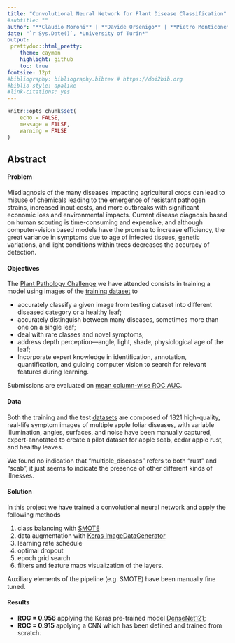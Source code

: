 ```yaml
---
title: "Convolutional Neural Network for Plant Disease Classification"
#subtitle: ""
author: "**Claudio Moroni** | **Davide Orsenigo** | **Pietro Monticone**"
date: "`r Sys.Date()`, *University of Turin*"
output:
 prettydoc::html_pretty:
    theme: cayman
    highlight: github
    toc: true
fontsize: 12pt
#bibliography: bibliography.bibtex # https://doi2bib.org
#biblio-style: apalike
#link-citations: yes
---
```


```r
knitr::opts_chunk$set(
	echo = FALSE,
	message = FALSE,
	warning = FALSE
)
```

## **Abstract**

#### Problem 
Misdiagnosis of the many diseases impacting agricultural crops can lead to misuse of chemicals leading to the emergence of resistant pathogen strains, increased input costs, and more outbreaks with significant economic loss and environmental impacts. Current disease diagnosis based on human scouting is time-consuming and expensive, and although computer-vision based models have the promise to increase efficiency, the great variance in symptoms due to age of infected tissues, genetic variations, and light conditions within trees decreases the accuracy of detection.

#### Objectives
The [Plant Pathology Challenge](https://www.kaggle.com/c/plant-pathology-2020-fgvc7/overview) we have attended consists in training a model using images of the [training dataset](https://arxiv.org/abs/2004.11958) to

* accurately classify a given image from testing dataset into different diseased category or a healthy leaf; 
* accurately distinguish between many diseases, sometimes more than one on a single leaf;
* deal with rare classes and novel symptoms;
* address depth perception—angle, light, shade, physiological age of the leaf; 
* Incorporate expert knowledge in identification, annotation, quantification, and guiding computer vision to search for relevant features during learning.

Submissions are evaluated on [mean column-wise ROC AUC](https://www.kaggle.com/c/plant-pathology-2020-fgvc7/overview/evaluation).

#### Data 

Both the training and the test [datasets](https://www.kaggle.com/c/plant-pathology-2020-fgvc7/data) are composed of 1821 high-quality, real-life symptom images of multiple apple foliar diseases, with variable illumination, angles, surfaces, and noise have been manually captured, expert-annotated to create a pilot dataset for apple scab, cedar apple rust, and healthy leaves. 

We found no indication that "multiple_diseases" refers to both "rust" and "scab", it just seems to indicate the presence of other different kinds of illnesses.


#### Solution 
In this project we have trained a convolutional neural network and apply the following methods

1. class balancing with [SMOTE](https://imbalanced-learn.readthedocs.io/en/stable/generated/imblearn.over_sampling.SMOTE.html)
1. data augmentation with [Keras ImageDataGenerator](https://keras.io/api/preprocessing/image/)
1. learning rate schedule
1. optimal dropout
1. epoch grid search
1. filters and feature maps visualization of the layers.

Auxiliary elements of the pipeline (e.g. SMOTE) have been manually fine tuned.

#### Results 

* **ROC = 0.956** applying the Keras pre-trained model [DenseNet121](https://keras.io/api/applications/densenet/#densenet121-function);
* **ROC = 0.915** applying a CNN which has been defined and trained from scratch. 